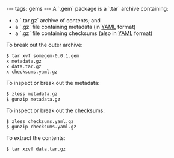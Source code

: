 ---
tags: gems
---
A `.gem` package is a `.tar` archive containing:

* a `.tar.gz` archive of contents; and
* a `.gz` file containing metadata (in [[YAML]] format)
* a `.gz` file containing checksums (also in [[YAML]] format)

To break out the outer archive:

<pre lang="shell">$ tar xvf somegem-0.0.1.gem
x metadata.gz
x data.tar.gz
x checksums.yaml.gz</pre>

To inspect or break out the metadata:

<pre lang="shell">$ zless metadata.gz
$ gunzip metadata.gz</pre>

To inspect or break out the checksums:

<pre lang="shell">$ zless checksums.yaml.gz
$ gunzip checksums.yaml.gz</pre>

To extract the contents:

<pre lang="shell">$ tar xzvf data.tar.gz</pre>
